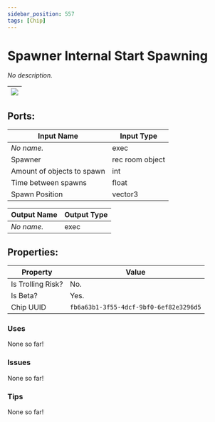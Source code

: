 ```yaml
---
sidebar_position: 557
tags: [Chip]
---
```


# Spawner Internal Start Spawning


*No description.*

| ![](https://images-ext-2.discordapp.net/external/MPmIaQzlEPmgGWlgi-WxBBXt0Bjv_zWPkg1y1f_sy3s/https/www.recroomcircuits.com/image/circuit/absolute-value?width=206&height=108) |
|-----|

## Ports:

| Input Name | Input Type |
|-----------|-----------|
| *No name.* | exec |
| Spawner | rec room object |
| Amount of objects to spawn | int |
| Time between spawns | float |
| Spawn Position | vector3 |

| Output Name | Output Type |
|-----------|-----------|
| *No name.* | exec |

## Properties:

| Property  | Value |
|-------------------|-----------|
| Is Trolling Risk? | No. |
| Is Beta? | Yes. |
| Chip UUID | `fb6a63b1-3f55-4dcf-9bf0-6ef82e3296d5` |

### Uses
None so far!

### Issues
None so far!

### Tips
None so far!
